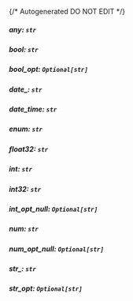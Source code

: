 {/* Autogenerated DO NOT EDIT  */}
##### **any:** `str`

##### **bool:** `str`

##### **bool_opt:** `Optional[str]`

##### **date_:** `str`

##### **date_time:** `str`

##### **enum:** `str`

##### **float32:** `str`

##### **int:** `str`

##### **int32:** `str`

##### **int_opt_null:** `Optional[str]`

##### **num:** `str`

##### **num_opt_null:** `Optional[str]`

##### **str_:** `str`

##### **str_opt:** `Optional[str]`

